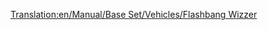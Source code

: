 [[Translation:en/Manual/Base Set/Vehicles/Flashbang Wizzer]]

{{es/Aeronaves|Nombre=Flashbang Wizzer
|Imagen=[[File:en/Flashbangwizzer.png|Flashbang Wizzer]]
|Precio=437.500 € (218.750 £)
|Velocidad=2.330 km/h (1.448 mph)
|Coste-anual=19.124 € (9.562 £)
|Diseño=1985
|Duración=20
|Capacidad=100 pasajeros y 30 sacas de correo
|Descripción=El avión Flashbang Wizzer es el equivalente al [[es/Manual/Base Set/Vehicles/Yate Haugan|Yate Haugan/Concorde]] para el clima Fantasía.
|Vida-real=Ficción
}}